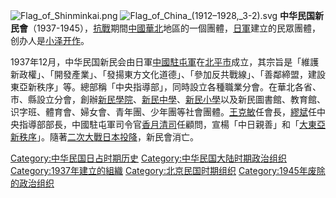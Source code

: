{{multiple issues|
{{expand|time=2015-06-14T07:02:29+00:00}}
{{original research|time=2015-06-14T07:02:29+00:00}}
{{pov|time=2015-06-14T07:02:29+00:00}}
{{unreferenced|time=2015-06-14T07:02:29+00:00}}
}}
[[File:Flag_of_Shinminkai.png|thumb]]
[[File:Flag_of_China_(1912–1928,_3-2).svg|thumb]]
'''中华民国新民會'''（1937-1945），[[抗戰|抗戰]]期間[[中國華北|中國華北]]地區的一個團體，[[日軍|日軍]]建立的民眾團體，创办人是[[小泽开作|小泽开作]]。

1937年12月，中华民国新民会由日軍[[中國駐屯軍|中國駐屯軍]]在[[北平市|北平市]]成立，其宗旨是「維護新政權」、「開發產業」、「發揚東方文化道德」、「參加反共戰線」、「善鄰締盟，建設東亞新秩序」等。總部稱「中央指導部」，同時設立各種職業分會。在華北各省、市、縣設立分會，創辦[[新民學院|新民學院]]、[[新民中學|新民中學]]、[[新民小學|新民小學]]以及新民圖書館、教育館、识字班、體育會、婦女會、青年團、少年團等社會團體。[[王克敏|王克敏]]任會長，[[繆斌|繆斌]]任中央指導部部長，中國駐屯軍司令官[[香月清司|香月清司]]任顧問，宣楊「中日親善」和「[[大東亞新秩序|大東亞新秩序]]」。隨著[[二次大戰|二次大戰]][[日本投降|日本投降]]，新民會消亡。

{{大日本帝國的新體制運動團體}}

[[Category:中华民国日占时期历史|Category:中华民国日占时期历史]]
[[Category:中华民国大陆时期政治组织|Category:中华民国大陆时期政治组织]]
[[Category:1937年建立的組織|Category:1937年建立的組織]]
[[Category:北京民国时期组织|Category:北京民国时期组织]]
[[Category:1945年废除的政治组织|Category:1945年废除的政治组织]]
